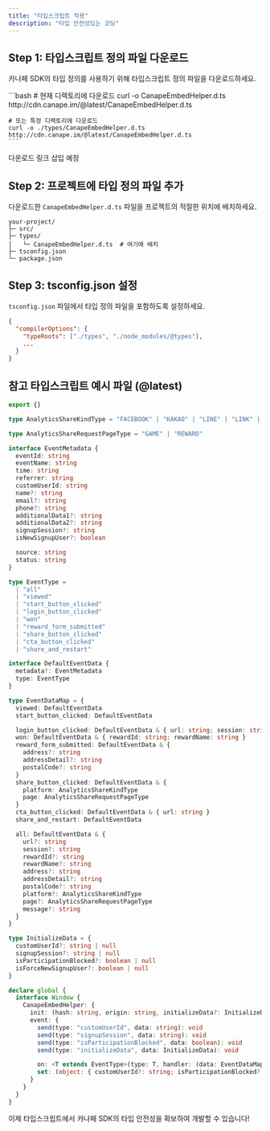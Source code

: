 ```yaml
---
title: "타입스크립트 적용"
description: "타입 안전성있는 코딩"
---
```


## Step 1: 타입스크립트 정의 파일 다운로드

카나페 SDK의 타입 정의를 사용하기 위해 타입스크립트 정의 파일을 다운로드하세요.

<AccordionGroup>
  <Accordion icon="rectangle-terminal" title="curl을 사용한 다운로드">
    ```bash
    # 현재 디렉토리에 다운로드
    curl -o CanapeEmbedHelper.d.ts http://cdn.canape.im/@latest/CanapeEmbedHelper.d.ts

    # 또는 특정 디렉토리에 다운로드
    curl -o ./types/CanapeEmbedHelper.d.ts http://cdn.canape.im/@latest/CanapeEmbedHelper.d.ts
    ```

  </Accordion>
  <Accordion icon="rectangle-terminal" title="브라우저에서 직접 다운로드">
    다운로드 링크 삽입 예정
  </Accordion>
</AccordionGroup>

## Step 2: 프로젝트에 타입 정의 파일 추가

다운로드한 `CanapeEmbedHelper.d.ts` 파일을 프로젝트의 적절한 위치에 배치하세요.

```
your-project/
├─ src/
├─ types/
│   └─ CanapeEmbedHelper.d.ts  # 여기에 배치
├─ tsconfig.json
└─ package.json
```

## Step 3: tsconfig.json 설정

`tsconfig.json` 파일에서 타입 정의 파일을 포함하도록 설정하세요.

```json
{
  "compilerOptions": {
    "typeRoots": ["./types", "./node_modules/@types"],
    ...
  }
}
```

## 참고 타입스크립트 예시 파일 (@latest)

```typescript
export {}

type AnalyticsShareKindType = "FACEBOOK" | "KAKAO" | "LINE" | "LINK" | "MESSENGER" | "WHATSAPP" | "X"

type AnalyticsShareRequestPageType = "GAME" | "REWARD"

interface EventMetadata {
  eventId: string
  eventName: string
  time: string
  referrer: string
  customUserId: string
  name?: string
  email?: string
  phone?: string
  additionalData1?: string
  additionalData2?: string
  signupSession?: string
  isNewSignupUser?: boolean

  source: string
  status: string
}

type EventType =
  | "all"
  | "viewed"
  | "start_button_clicked"
  | "login_button_clicked"
  | "won"
  | "reward_form_submitted"
  | "share_button_clicked"
  | "cta_button_clicked"
  | "share_and_restart"

interface DefaultEventData {
  metadata?: EventMetadata
  type: EventType
}

type EventDataMap = {
  viewed: DefaultEventData
  start_button_clicked: DefaultEventData

  login_button_clicked: DefaultEventData & { url: string; session: string }
  won: DefaultEventData & { rewardId: string; rewardName: string }
  reward_form_submitted: DefaultEventData & {
    address?: string
    addressDetail?: string
    postalCode?: string
  }
  share_button_clicked: DefaultEventData & {
    platform: AnalyticsShareKindType
    page: AnalyticsShareRequestPageType
  }
  cta_button_clicked: DefaultEventData & { url: string }
  share_and_restart: DefaultEventData

  all: DefaultEventData & {
    url?: string
    session?: string
    rewardId?: string
    rewardName?: string
    address?: string
    addressDetail?: string
    postalCode?: string
    platform?: AnalyticsShareKindType
    page?: AnalyticsShareRequestPageType
    message?: string
  }
}

type InitializeData = {
  customUserId?: string | null
  signupSession?: string | null
  isParticipationBlocked?: boolean | null
  isForceNewSignupUser?: boolean | null
}

declare global {
  interface Window {
    CanapeEmbedHelper: {
      init: (hash: string, origin: string, initializeData?: InitializeData) => void
      event: {
        send(type: "customUserId", data: string): void
        send(type: "signupSession", data: string): void
        send(type: "isParticipationBlocked", data: boolean): void
        send(type: "initializeData", data: InitializeData): void

        on: <T extends EventType>(type: T, handler: (data: EventDataMap[T]) => void) => void
        set: (object: { customUserId?: string; isParticipationBlocked?: boolean; signupSession?: string }) => void
      }
    }
  }
}
```

이제 타입스크립트에서 카나페 SDK의 타입 안전성을 확보하여 개발할 수 있습니다!
